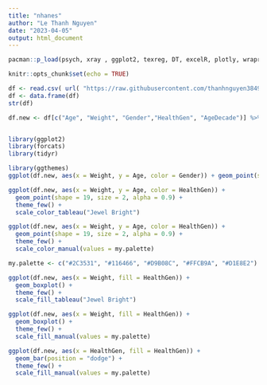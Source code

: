 ---
title: "nhanes"
author: "Le Thanh Nguyen"
date: "2023-04-05"
output: html_document
---

```{r "basic_packages" }
pacman::p_load(psych, xray , ggplot2, texreg, DT, excelR, plotly, wrapr, sjmisc, sjlabelled, sjstats, sjPlot, dplyr, forcats,  knitr, kableExtra, captioner, tidyverse, magick, stringr, Rmisc, gridExtra, bookdown, ggthemes)
```   

```{r setup, include=FALSE}
knitr::opts_chunk$set(echo = TRUE)
```

```{r}
df <- read.csv( url( "https://raw.githubusercontent.com/thanhnguyen3849/colon_s_personal/main/NHANES_data_04mar20.csv") )
df <- data.frame(df)
str(df)
```

```{r}
df.new <- df[c("Age", "Weight", "Gender","HealthGen", "AgeDecade")] %>% drop_na() %>% sample_n(500, replace = FALSE)


library(ggplot2)
library(forcats)
library(tidyr)

library(ggthemes)
ggplot(df.new, aes(x = Weight, y = Age, color = Gender)) + geom_point(size=2) + theme_few() + scale_color_few()
```


```{r}
ggplot(df.new, aes(x = Weight, y = Age, color = HealthGen)) +
  geom_point(shape = 19, size = 2, alpha = 0.9) +
  theme_few() +
  scale_color_tableau("Jewel Bright")

ggplot(df.new, aes(x = Weight, y = Age, color = HealthGen)) +
  geom_point(shape = 19, size = 2, alpha = 0.9) +
  theme_few() +
  scale_color_manual(values = my.palette)
```
```{r}

my.palette <- c("#2C3531", "#116466", "#D9B08C", "#FFCB9A", "#D1E8E2")

ggplot(df.new, aes(x = Weight, fill = HealthGen)) +
  geom_boxplot() +
  theme_few() +
  scale_fill_tableau("Jewel Bright")

ggplot(df.new, aes(x = Weight, fill = HealthGen)) +
  geom_boxplot() +
  theme_few() +
  scale_fill_manual(values = my.palette)
```

```{r}
ggplot(df.new, aes(x = HealthGen, fill = HealthGen)) +
  geom_bar(position = "dodge") +
  theme_few() +
  scale_fill_manual(values = my.palette)
```



